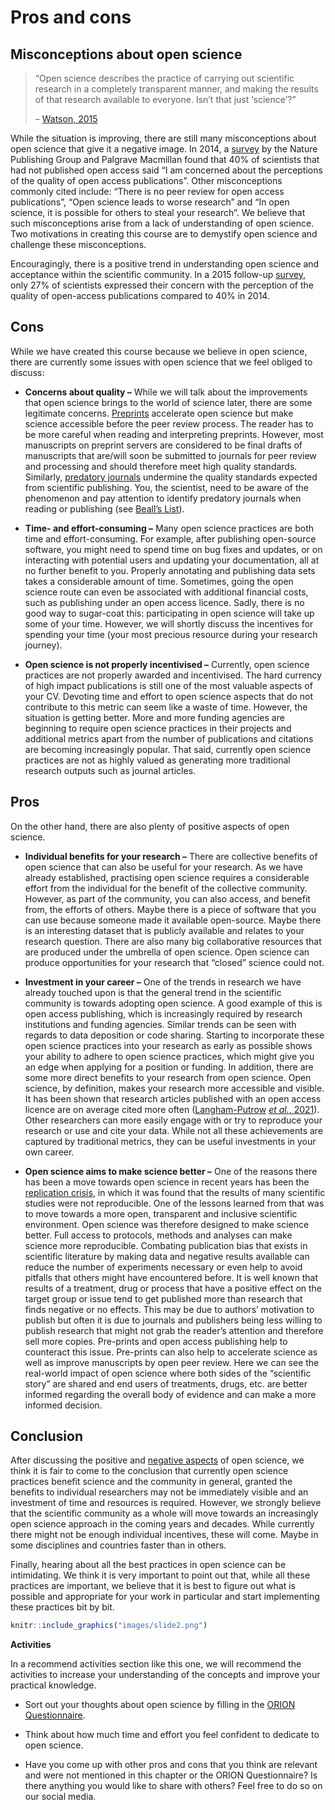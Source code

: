 # Pros and cons

## Misconceptions about open science

::: mainfontFormat
> "Open science describes the practice of carrying out scientific research in a completely transparent manner, and making the results of that research available to everyone. Isn't that just 'science'?"
>
> -- [Watson, 2015](https://genomebiology.biomedcentral.com/articles/10.1186/s13059-015-0669-2)

While the situation is improving, there are still many misconceptions about open science that give it a negative image. In 2014, a [survey](https://group.springernature.com/gp/group/media/press-releases/archive-2015/perceptions-of-open-access-publishing-are-changing-for-the-bette/12000378) by the Nature Publishing Group and Palgrave Macmillan found that 40% of scientists that had not published open access said "I am concerned about the perceptions of the quality of open access publications". Other misconceptions commonly cited include: "There is no peer review for open access publications", "Open science leads to worse research" and "In open science, it is possible for others to steal your research". We believe that such misconceptions arise from a lack of understanding of open science. Two motivations in creating this course are to demystify open science and challenge these misconceptions.

Encouragingly, there is a positive trend in understanding open science and acceptance within the scientific community. In a 2015 follow-up [survey](https://group.springernature.com/gp/group/media/press-releases/archive-2015/perceptions-of-open-access-publishing-are-changing-for-the-bette/12000378), only 27% of scientists expressed their concern with the perception of the quality of open-access publications compared to 40% in 2014.
:::

## Cons

::: mainfontFormat
While we have created this course because we believe in open science, there are currently some issues with open science that we feel obliged to discuss:

-   **Concerns about quality --** While we will talk about the improvements that open science brings to the world of science later, there are some legitimate concerns. [Preprints](https://en.wikipedia.org/wiki/Preprint) accelerate open science but make science accessible before the peer review process. The reader has to be more careful when reading and interpreting preprints. However, most manuscripts on preprint servers are considered to be final drafts of manuscripts that are/will soon be submitted to journals for peer review and processing and should therefore meet high quality standards. Similarly, [predatory journals](https://en.wikipedia.org/wiki/Predatory_publishing) undermine the quality standards expected from scientific publishing. You, the scientist, need to be aware of the phenomenon and pay attention to identify predatory journals when reading or publishing (see [Beall's List](https://beallslist.net/)).

-   **Time- and effort-consuming --** Many open science practices are both time and effort-consuming. For example, after publishing open-source software, you might need to spend time on bug fixes and updates, or on interacting with potential users and updating your documentation, all at no further benefit to you. Properly annotating and publishing data sets takes a considerable amount of time. Sometimes, going the open science route can even be associated with additional financial costs, such as publishing under an open access licence. Sadly, there is no good way to sugar-coat this: participating in open science will take up some of your time. However, we will shortly discuss the incentives for spending your time (your most precious resource during your research journey).

-   **Open science is not properly incentivised --** Currently, open science practices are not properly awarded and incentivised. The hard currency of high impact publications is still one of the most valuable aspects of your CV. Devoting time and effort to open science aspects that do not contribute to this metric can seem like a waste of time. However, the situation is getting better. More and more funding agencies are beginning to require open science practices in their projects and additional metrics apart from the number of publications and citations are becoming increasingly popular. That said, currently open science practices are not as highly valued as generating more traditional research outputs such as journal articles.
:::

## Pros

::: mainfontFormat
On the other hand, there are also plenty of positive aspects of open science.

-   **Individual benefits for your research --** There are collective benefits of open science that can also be useful for your research. As we have already established, practising open science requires a considerable effort from the individual for the benefit of the collective community. However, as part of the community, you can also access, and benefit from, the efforts of others. Maybe there is a piece of software that you can use because someone made it available open-source. Maybe there is an interesting dataset that is publicly available and relates to your research question. There are also many big collaborative resources that are produced under the umbrella of open science. Open science can produce opportunities for your research that "closed" science could not.

-   **Investment in your career --** One of the trends in research we have already touched upon is that the general trend in the scientific community is towards adopting open science. A good example of this is open access publishing, which is increasingly required by research institutions and funding agencies. Similar trends can be seen with regards to data deposition or code sharing. Starting to incorporate these open science practices into your research as early as possible shows your ability to adhere to open science practices, which might give you an edge when applying for a position or funding. In addition, there are some more direct benefits to your research from open science. Open science, by definition, makes your research more accessible and visible. It has been shown that research articles published with an open access licence are on average cited more often ([Langham-Putrow](https://journals.plos.org/plosone/article?id=10.1371/journal.pone.0253129) [*et al.*, 2021](https://journals.plos.org/plosone/article?id=10.1371/journal.pone.0253129)). Other researchers can more easily engage with or try to reproduce your research or use and cite your data. While not all these achievements are captured by traditional metrics, they can be useful investments in your own career.

-   **Open science aims to make science better --** One of the reasons there has been a move towards open science in recent years has been the [replication crisis](https://en.wikipedia.org/wiki/Replication_crisis), in which it was found that the results of many scientific studies were not reproducible. One of the lessons learned from that was to move towards a more open, transparent and inclusive scientific environment. Open science was therefore designed to make science better. Full access to protocols, methods and analyses can make science more reproducible. Combating publication bias that exists in scientific literature by making data and negative results available can reduce the number of experiments necessary or even help to avoid pitfalls that others might have encountered before. It is well known that results of a treatment, drug or process that have a positive effect on the target group or issue tend to get published more than research that finds negative or no effects. This may be due to authors' motivation to publish but often it is due to journals and publishers being less willing to publish research that might not grab the reader's attention and therefore sell more copies. Pre-prints and open access publishing help to counteract this issue. Pre-prints can also help to accelerate science as well as improve manuscripts by open peer review. Here we can see the real-world impact of open science where both sides of the "scientific story" are shared and end users of treatments, drugs, etc. are better informed regarding the overall body of evidence and can make a more informed decision.
:::

## Conclusion

::: mainfontFormat
After discussing the positive and [negative aspects](https://www.pygaze.org/2016/03/the-downsides-of-open-science-that-nobody-talks-about/) of open science, we think it is fair to come to the conclusion that currently open science practices benefit science and the community in general, granted the benefits to individual researchers may not be immediately visible and an investment of time and resources is required. However, we strongly believe that the scientific community as a whole will move towards an increasingly open science approach in the coming years and decades. While currently there might not be enough individual incentives, these will come. Maybe in some disciplines and countries faster than in others.

Finally, hearing about all the best practices in open science can be intimidating. We think it is very important to point out that, while all these practices are important, we believe that it is best to figure out what is possible and appropriate for your work in particular and start implementing these practices bit by bit.
:::

<div>


```r
knitr::include_graphics("images/slide2.png")
```

</div>

::: activitybox
::: center
**Activities**
:::

::: notification
In a recommend activities section like this one, we will recommend the activities to increase your understanding of the concepts and improve your practical knowledge.
:::

-   Sort out your thoughts about open science by filling in the [ORION Questionnaire](https://www.orion-openscience.eu/public/2019-01/ORION_Questionaire_RPFO-CRECIM.pdf).

-   Think about how much time and effort you feel confident to dedicate to open science.

-   Have you come up with other pros and cons that you think are relevant and were not mentioned in this chapter or the ORION Questionnaire? Is there anything you would like to share with others? Feel free to do so on our social media.
:::
